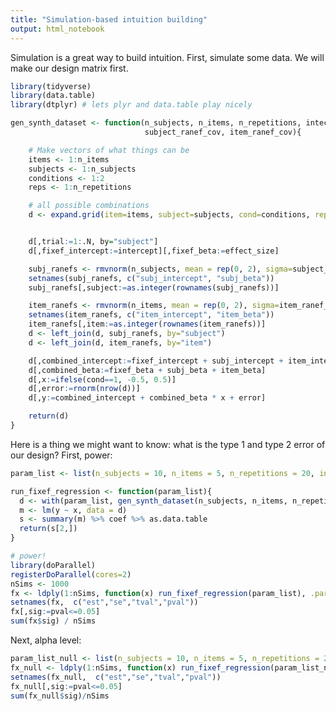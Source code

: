 ```yaml
---
title: "Simulation-based intuition building"
output: html_notebook
---
```


Simulation is a great way to build intuition. First, simulate some data. We will make our design matrix first. 

```r
library(tidyverse)
library(data.table)
library(dtplyr) # lets plyr and data.table play nicely

gen_synth_dataset <- function(n_subjects, n_items, n_repetitions, intecept, effect_size,
							  subject_ranef_cov, item_ranef_cov){

	# Make vectors of what things can be 
	items <- 1:n_items
	subjects <- 1:n_subjects
	conditions <- 1:2
	reps <- 1:n_repetitions

	# all possible combinations
	d <- expand.grid(item=items, subject=subjects, cond=conditions, rep=reps) %>% as.data.table()


	d[,trial:=1:.N, by="subject"]
	d[,fixef_intercept:=intercept][,fixef_beta:=effect_size]

	subj_ranefs <- rmvnorm(n_subjects, mean = rep(0, 2), sigma=subject_ranef_cov) %>% as.data.table()
	setnames(subj_ranefs, c("subj_intercept", "subj_beta"))
	subj_ranefs[,subject:=as.integer(rownames(subj_ranefs))]

	item_ranefs <- rmvnorm(n_items, mean = rep(0, 2), sigma=item_ranef_cov) %>% as.data.table()
	setnames(item_ranefs, c("item_intercept", "item_beta"))
	item_ranefs[,item:=as.integer(rownames(item_ranefs))]
	d <- left_join(d, subj_ranefs, by="subject")
	d <- left_join(d, item_ranefs, by="item")

	d[,combined_intercept:=fixef_intercept + subj_intercept + item_intercept]
	d[,combined_beta:=fixef_beta + subj_beta + item_beta]
	d[,x:=ifelse(cond==1, -0.5, 0.5)]
	d[,error:=rnorm(nrow(d))]
	d[,y:=combined_intercept + combined_beta * x + error]

	return(d)
}
```

Here is a thing we might want to know: what is the type 1 and type 2 error of our design? First, power: 

```r
param_list <- list(n_subjects = 10, n_items = 5, n_repetitions = 20, intercept=5, effect_size = 0.2,subject_ranef_cov=diag(2), item_ranef_cov=diag(2))

run_fixef_regression <- function(param_list){
  d <- with(param_list, gen_synth_dataset(n_subjects, n_items, n_repetitions, intercept, effect_size, subject_ranef_cov, item_ranef_cov))
  m <- lm(y ~ x, data = d)
  s <- summary(m) %>% coef %>% as.data.table
  return(s[2,])
}

# power! 
library(doParallel)
registerDoParallel(cores=2)
nSims <- 1000
fx <- ldply(1:nSims, function(x) run_fixef_regression(param_list), .parallel=TRUE) %>% as.data.table
setnames(fx,  c("est","se","tval","pval"))
fx[,sig:=pval<=0.05]
sum(fx$sig) / nSims
```

Next, alpha level: 

```r
param_list_null <- list(n_subjects = 10, n_items = 5, n_repetitions = 20, intercept=5, effect_size = 0 ,subject_ranef_cov=diag(2), item_ranef_cov=diag(2))
fx_null <- ldply(1:nSims, function(x) run_fixef_regression(param_list_null), .parallel=TRUE) %>% as.data.table
setnames(fx_null,  c("est","se","tval","pval"))
fx_null[,sig:=pval<=0.05]
sum(fx_null$sig)/nSims
```